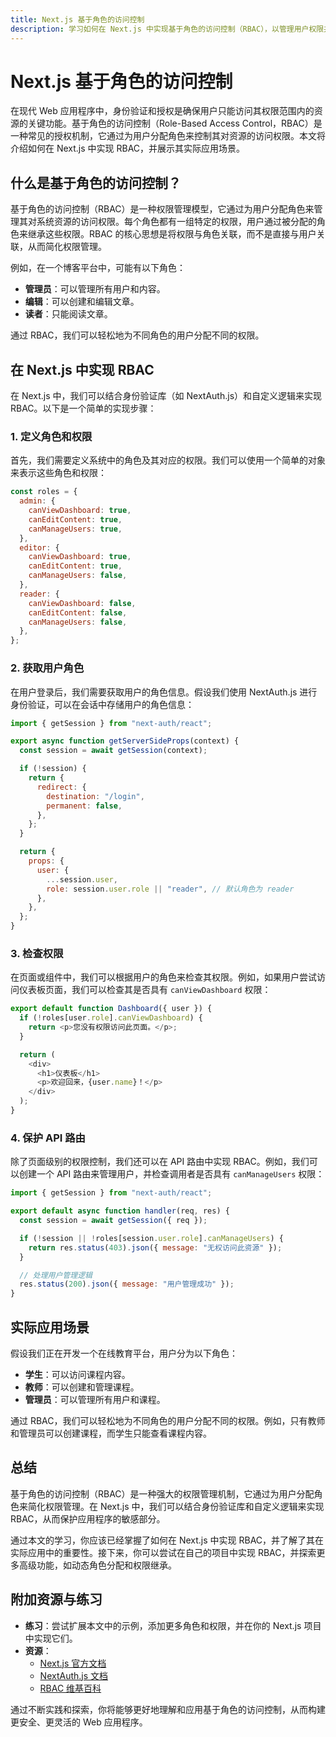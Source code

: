 ```yaml
---
title: Next.js 基于角色的访问控制
description: 学习如何在 Next.js 中实现基于角色的访问控制（RBAC），以管理用户权限并保护应用程序的敏感部分。
---
```


# Next.js 基于角色的访问控制

在现代 Web 应用程序中，身份验证和授权是确保用户只能访问其权限范围内的资源的关键功能。基于角色的访问控制（Role-Based Access Control，RBAC）是一种常见的授权机制，它通过为用户分配角色来控制其对资源的访问权限。本文将介绍如何在 Next.js 中实现 RBAC，并展示其实际应用场景。

## 什么是基于角色的访问控制？

基于角色的访问控制（RBAC）是一种权限管理模型，它通过为用户分配角色来管理其对系统资源的访问权限。每个角色都有一组特定的权限，用户通过被分配的角色来继承这些权限。RBAC 的核心思想是将权限与角色关联，而不是直接与用户关联，从而简化权限管理。

例如，在一个博客平台中，可能有以下角色：
- **管理员**：可以管理所有用户和内容。
- **编辑**：可以创建和编辑文章。
- **读者**：只能阅读文章。

通过 RBAC，我们可以轻松地为不同角色的用户分配不同的权限。

## 在 Next.js 中实现 RBAC

在 Next.js 中，我们可以结合身份验证库（如 NextAuth.js）和自定义逻辑来实现 RBAC。以下是一个简单的实现步骤：

### 1. 定义角色和权限

首先，我们需要定义系统中的角色及其对应的权限。我们可以使用一个简单的对象来表示这些角色和权限：

```javascript
const roles = {
  admin: {
    canViewDashboard: true,
    canEditContent: true,
    canManageUsers: true,
  },
  editor: {
    canViewDashboard: true,
    canEditContent: true,
    canManageUsers: false,
  },
  reader: {
    canViewDashboard: false,
    canEditContent: false,
    canManageUsers: false,
  },
};
```

### 2. 获取用户角色

在用户登录后，我们需要获取用户的角色信息。假设我们使用 NextAuth.js 进行身份验证，可以在会话中存储用户的角色信息：

```javascript
import { getSession } from "next-auth/react";

export async function getServerSideProps(context) {
  const session = await getSession(context);

  if (!session) {
    return {
      redirect: {
        destination: "/login",
        permanent: false,
      },
    };
  }

  return {
    props: {
      user: {
        ...session.user,
        role: session.user.role || "reader", // 默认角色为 reader
      },
    },
  };
}
```

### 3. 检查权限

在页面或组件中，我们可以根据用户的角色来检查其权限。例如，如果用户尝试访问仪表板页面，我们可以检查其是否具有 `canViewDashboard` 权限：

```javascript
export default function Dashboard({ user }) {
  if (!roles[user.role].canViewDashboard) {
    return <p>您没有权限访问此页面。</p>;
  }

  return (
    <div>
      <h1>仪表板</h1>
      <p>欢迎回来，{user.name}！</p>
    </div>
  );
}
```

### 4. 保护 API 路由

除了页面级别的权限控制，我们还可以在 API 路由中实现 RBAC。例如，我们可以创建一个 API 路由来管理用户，并检查调用者是否具有 `canManageUsers` 权限：

```javascript
import { getSession } from "next-auth/react";

export default async function handler(req, res) {
  const session = await getSession({ req });

  if (!session || !roles[session.user.role].canManageUsers) {
    return res.status(403).json({ message: "无权访问此资源" });
  }

  // 处理用户管理逻辑
  res.status(200).json({ message: "用户管理成功" });
}
```

## 实际应用场景

假设我们正在开发一个在线教育平台，用户分为以下角色：
- **学生**：可以访问课程内容。
- **教师**：可以创建和管理课程。
- **管理员**：可以管理所有用户和课程。

通过 RBAC，我们可以轻松地为不同角色的用户分配不同的权限。例如，只有教师和管理员可以创建课程，而学生只能查看课程内容。

## 总结

基于角色的访问控制（RBAC）是一种强大的权限管理机制，它通过为用户分配角色来简化权限管理。在 Next.js 中，我们可以结合身份验证库和自定义逻辑来实现 RBAC，从而保护应用程序的敏感部分。

通过本文的学习，你应该已经掌握了如何在 Next.js 中实现 RBAC，并了解了其在实际应用中的重要性。接下来，你可以尝试在自己的项目中实现 RBAC，并探索更多高级功能，如动态角色分配和权限继承。

## 附加资源与练习

- **练习**：尝试扩展本文中的示例，添加更多角色和权限，并在你的 Next.js 项目中实现它们。
- **资源**：
  - [Next.js 官方文档](https://nextjs.org/docs)
  - [NextAuth.js 文档](https://next-auth.js.org/)
  - [RBAC 维基百科](https://en.wikipedia.org/wiki/Role-based_access_control)

通过不断实践和探索，你将能够更好地理解和应用基于角色的访问控制，从而构建更安全、更灵活的 Web 应用程序。